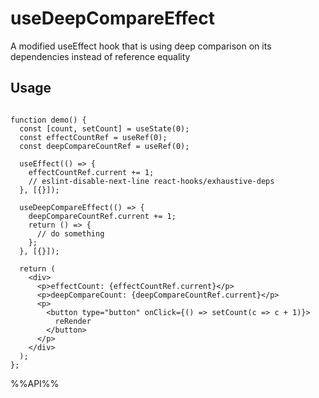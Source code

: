 # useDeepCompareEffect

A modified useEffect hook that is using deep comparison on its dependencies instead of reference equality


## Usage

```tsx live

function demo() {
  const [count, setCount] = useState(0);
  const effectCountRef = useRef(0);
  const deepCompareCountRef = useRef(0);

  useEffect(() => {
    effectCountRef.current += 1;
    // eslint-disable-next-line react-hooks/exhaustive-deps
  }, [{}]);

  useDeepCompareEffect(() => {
    deepCompareCountRef.current += 1;
    return () => {
      // do something
    };
  }, [{}]);

  return (
    <div>
      <p>effectCount: {effectCountRef.current}</p>
      <p>deepCompareCount: {deepCompareCountRef.current}</p>
      <p>
        <button type="button" onClick={() => setCount(c => c + 1)}>
          reRender
        </button>
      </p>
    </div>
  );
};

```

%%API%%